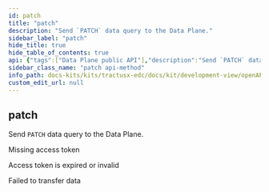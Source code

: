 ```yaml
---
id: patch
title: "patch"
description: "Send `PATCH` data query to the Data Plane."
sidebar_label: "patch"
hide_title: true
hide_table_of_contents: true
api: {"tags":["Data Plane public API"],"description":"Send `PATCH` data query to the Data Plane.","operationId":"patch","responses":{"400":{"description":"Missing access token"},"403":{"description":"Access token is expired or invalid"},"500":{"description":"Failed to transfer data"}},"method":"patch","path":"/{any}","servers":[{"url":"/"}],"info":{"title":"Tractus-X EDC REST API","description":"Tractus-X EDC API Documentation","license":{"name":"Apache License v2.0","url":"http://apache.org/v2"},"version":"0.5.1-SNAPSHOT"},"postman":{"name":"patch","description":{"content":"Send `PATCH` data query to the Data Plane.","type":"text/plain"},"url":{"path":[":any"],"host":["{{baseUrl}}"],"query":[],"variable":[]},"method":"PATCH"}}
sidebar_class_name: "patch api-method"
info_path: docs-kits/kits/tractusx-edc/docs/kit/development-view/openAPI/tractusx-edc-api/tractus-x-edc-rest-api
custom_edit_url: null
---
```



## patch



Send `PATCH` data query to the Data Plane.

<div><ApiTabs><TabItem label={"400"} value={"400"}><div>

Missing access token

</div><div></div></TabItem><TabItem label={"403"} value={"403"}><div>

Access token is expired or invalid

</div><div></div></TabItem><TabItem label={"500"} value={"500"}><div>

Failed to transfer data

</div><div></div></TabItem></ApiTabs></div>
      